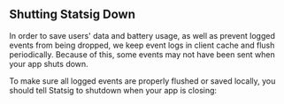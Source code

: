 ## Shutting Statsig Down

In order to save users' data and battery usage, as well as prevent logged events from being dropped, we keep event logs in client cache and flush periodically.
Because of this, some events may not have been sent when your app shuts down.

To make sure all logged events are properly flushed or saved locally, you should tell Statsig to shutdown when your app is closing:
